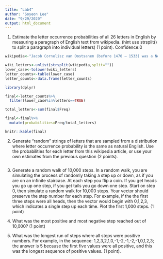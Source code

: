 ```yaml
---
title: "Lab4"
author: "Soyeon Lee"
date: "9/29/2020"
output: html_document
---
```


1. Estimate the letter occurrence probabilities of all 26 letters in English by measuring a paragraph of English text from wikipedia. (hint use strsplit() to split a paragraph into individual letters) (1 point). 
Confidence:0
```r
wikipedia<-"Jacob Cornelisz van Oostsanen (before 1470 – 1533) was a Northern Netherlandish painter and designer of woodcuts. This oil-on-panel painting, by his son Dirck Jacobsz., depicts Van Oostsanen painting a portrait of his wife Anna. Though Van Oostsanen had died in 1533, his wife lived until around 1550, the year in which this work was painted. Its format ingeniously incorporates the viewer in its fiction. The painter looks out, presumably at his subject, whose likeness he is depicting. The work may have been intended to serve as a memorial to Jacobsz.'s parents, to be installed above the couple's tomb in a church."

wiki_letters<-unlist(strsplit(wikipedia,split=""))
lower_case<-tolower(wiki_letters)
letter_counts<-table(lower_case)
letter_counts<-data.frame(letter_counts)

library(dplyr)

final<-letter_counts%>%
  filter(lower_case%in%letters==TRUE)

total_letters<-sum(final$Freq)

final<-final%>%
  mutate(probabilities=Freq/total_letters)

knitr::kable(final)
```
2. Generate “random” strings of letters that are sampled from a distribution where letter occurrence probability is the same as natural English. Use the probabilities for each letter from this wikipedia article, or use your own estimates from the previous question (2 points).
```r

```


3. Generate a random walk of 10,000 steps. In a random walk, you are simulating the process of randomly taking a step up or down, as if you are on an infinite staircase. At each step you flip a coin. If you get heads you go up one step, if you get tails you go down one step. Start on step 0, then simulate a random walk for 10,000 steps. Your vector should preserve the step number for each step. For example, if the the first three steps were all heads, then the vector would begin with 0,1,2,3, which indicates a single step up each time. Plot the first 1,000 steps. (1 point)

4. What was the most positive and most negative step reached out of 10,000? (1 point)

5. What was the longest run of steps where all steps were positive numbers. For example, in the sequence: 1,2,3,2,1,0,-1,-2,-1,-2,-1,0,1,2,3; the answer is 5 because the first five values were all positive, and this was the longest sequence of positive values. (1 point).

